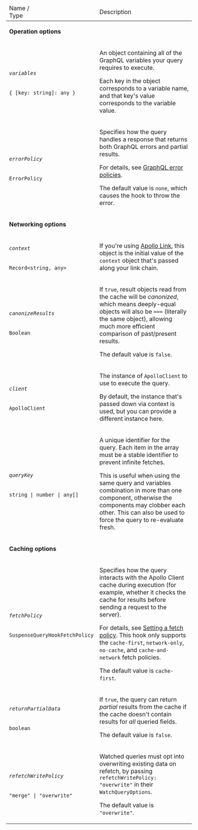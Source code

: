 <table class="field-table api-ref">

<thead>
  <tr>
    <td>Name /<br/>Type</td>
    <td>Description</td>
  </tr>
</thead>
<tbody>

<tr>
<td colspan="2">

**Operation options**

</td>
</tr>

<tr>
<td>

###### `variables`

`{ [key: string]: any }`
</td>

<td>

An object containing all of the GraphQL variables your query requires to execute.

Each key in the object corresponds to a variable name, and that key's value corresponds to the variable value.

</td>
</tr>

<tr>
<td>

###### `errorPolicy`

`ErrorPolicy`
</td>

<td>

Specifies how the query handles a response that returns both GraphQL errors and partial results.

For details, see [GraphQL error policies](/react/data/error-handling/#graphql-error-policies).

The default value is `none`, which causes the hook to throw the error.
</td>
</tr>

<tr>
<td colspan="2">

**Networking options**

</td>
</tr>

<tr>
<td>

###### `context`

`Record<string, any>`
</td>

<td>

If you're using [Apollo Link](/react/api/link/introduction/), this object is the initial value of the `context` object that's passed along your link chain.

</td>
</tr>

<tr>
<td>

###### `canonizeResults`

`Boolean`
</td>

<td>

If `true`, result objects read from the cache will be _canonized_, which means deeply-equal objects will also be `===` (literally the same object), allowing much more efficient comparison of past/present results.

The default value is `false`.

</td>
</tr>

<tr>
<td>

###### `client`

`ApolloClient`
</td>

<td>

The instance of `ApolloClient` to use to execute the query.

By default, the instance that's passed down via context is used, but you can provide a different instance here.

</td>
</tr>

<tr>
<td>

###### `queryKey`

`string | number | any[]`
</td>

<td>

A unique identifier for the query. Each item in the array must be a stable identifier to prevent infinite fetches.

This is useful when using the same query and variables combination in more than one component, otherwise the components may clobber each other. This can also be used to force the query to re-evaluate fresh.

</td>
</tr>

<tr>
<td colspan="2">

**Caching options**

</td>
</tr>

<tr>
<td>

###### `fetchPolicy`

`SuspenseQueryHookFetchPolicy`
</td>

<td>

Specifies how the query interacts with the Apollo Client cache during execution (for example, whether it checks the cache for results before sending a request to the server).

For details, see [Setting a fetch
policy](/react/data/queries/#setting-a-fetch-policy). This hook only supports
the `cache-first`, `network-only`, `no-cache`, and `cache-and-network` fetch
policies.

The default value is `cache-first`.

</td>
</tr>

<tr>
<td>

###### `returnPartialData`

`boolean`
</td>

<td>

If `true`, the query can return _partial_ results from the cache if the cache doesn't contain results for _all_ queried fields.

The default value is `false`.

</td>
</tr>

<tr>
<td>

###### `refetchWritePolicy`

`"merge" | "overwrite"`
</td>

<td>

Watched queries must opt into overwriting existing data on refetch, by passing `refetchWritePolicy: "overwrite"` in their `WatchQueryOptions`.

The default value is `"overwrite"`.

</td>
</tr>

</tbody>

</table>
